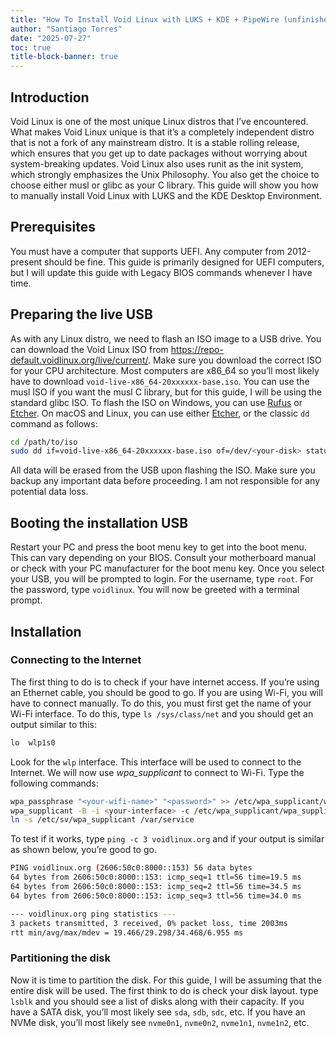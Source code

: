 ```yaml
---
title: "How To Install Void Linux with LUKS + KDE + PipeWire (unfinished)"
author: "Santiago Torres"
date: "2025-07-27"
toc: true
title-block-banner: true
---
```


## Introduction
Void Linux is one of the most unique Linux distros that
I've encountered. What makes Void Linux unique is that
it's a completely independent distro that is not a fork
of any mainstream distro. It is a stable rolling release,
which ensures that you get up to date packages without
worrying about system-breaking updates. Void Linux also
uses runit as the init system, which strongly emphasizes
the Unix Philosophy. You also get the choice to choose
either musl or glibc as your C library. This guide will
show you how to manually install Void Linux with LUKS
and the KDE Desktop Environment.

## Prerequisites
You must have a computer that supports UEFI. Any computer
from 2012-present should be fine. This guide is primarily
designed for UEFI computers, but I will update this guide
with Legacy BIOS commands whenever I have time.

## Preparing the live USB
As with any Linux distro, we need to flash an ISO image
to a USB drive. You can download the Void Linux ISO from
[https://repo-default.voidlinux.org/live/current/](https://repo-default.voidlinux.org/live/current/).
Make sure you download the correct ISO for your CPU
architecture. Most computers are x86_64 so you'll most
likely have to download `void-live-x86_64-20xxxxxx-base.iso`.
You can use the musl ISO if you want the musl C library,
but for this guide, I will be using the standard glibc ISO.
To flash the ISO on Windows, you can use
[Rufus](https://github.com/pbatard/rufus/releases/tag/v4.9)
or [Etcher](https://github.com/balena-io/etcher/releases/tag/v2.1.4).
On macOS and Linux, you can use either
[Etcher](https://github.com/balena-io/etcher/releases/tag/v2.1.4),
or the classic `dd` command as follows:
```bash
cd /path/to/iso
sudo dd if=void-live-x86_64-20xxxxxx-base.iso of=/dev/<your-disk> status=progress
```
All data will be erased from the USB upon flashing
the ISO. Make sure you backup any important data before
proceeding. I am not responsible for any potential data
loss.

## Booting the installation USB
Restart your PC and press the boot menu key to get into
the boot menu. This can vary depending on your BIOS.
Consult your motherboard manual or check with your
PC manufacturer for the boot menu key. Once you select
your USB, you will be prompted to login. For the username,
type `root`. For the password, type `voidlinux`. You will
now be greeted with a terminal prompt.

## Installation

### Connecting to the Internet
The first thing to do is to check if your have
internet access. If you're using an Ethernet cable,
you should be good to go. If you are using Wi-Fi,
you will have to connect manually. To do this,
you must first get the name of your Wi-Fi interface.
To do this, type `ls /sys/class/net` and you should
get an output similar to this:
```bash
lo  wlp1s0
```
Look for the `wlp` interface. This interface will
be used to connect to the Internet. We will now
use *wpa_supplicant* to connect to Wi-Fi.
Type the following commands:
```bash
wpa_passphrase "<your-wifi-name>" "<password>" >> /etc/wpa_supplicant/wpa_supplicant.conf
wpa_supplicant -B -i <your-interface> -c /etc/wpa_supplicant/wpa_supplicant.conf
ln -s /etc/sv/wpa_supplicant /var/service
```
To test if it works, type `ping -c 3 voidlinux.org`
and if your output is similar as shown below,
you're good to go.
```bash
PING voidlinux.org (2606:50c0:8000::153) 56 data bytes
64 bytes from 2606:50c0:8000::153: icmp_seq=1 ttl=56 time=19.5 ms
64 bytes from 2606:50c0:8000::153: icmp_seq=2 ttl=56 time=34.5 ms
64 bytes from 2606:50c0:8000::153: icmp_seq=3 ttl=56 time=34.0 ms

--- voidlinux.org ping statistics ---
3 packets transmitted, 3 received, 0% packet loss, time 2003ms
rtt min/avg/max/mdev = 19.466/29.298/34.468/6.955 ms
```

### Partitioning the disk
Now it is time to partition the disk. For this guide,
I will be assuming that the entire disk will be used.
The first think to do is check your disk layout.
type `lsblk` and you should see a list of disks
along with their capacity. If you have a SATA disk,
you'll most likely see `sda`, `sdb`, `sdc`, etc. If
you have an NVMe disk, you'll most likely see
`nvme0n1`, `nvme0n2`, `nvme1n1`, `nvme1n2`, etc.
